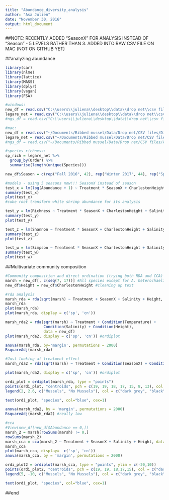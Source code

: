 ```yaml
---
title: "Abundance_diversity_analysis"
author: "Asa Julien"
date: "November 30, 2016"
output: html_document
---
```

##NOTE: RECENTLY ADDED "SeasonX" FOR ANALYSIS INSTEAD OF "Season" - 5 LEVELS RATHER THAN 3. ADDED INTO RAW CSV FILE ON MAC (NOT ON GITHUB YET)

##analyzing abundance
```r
library(car)
library(nlme)
library(lattice)
library(MASS)
library(dplyr)
library(vegan)
library(FSA)

#windows:
new_df = read.csv("C:\\users\\juliena\\desktop\\data\\drop net\\csv files\\Diversity_abundance.csv")
legare_net = read.csv("C:\\users\\juliena\\desktop\\data\\drop net\\csv files\\Legare.csv")
#ngs_df = read.csv("C:\\users\\juliena\\desktop\\data\\drop net\\csv files\\Without grass shrimp\\no_grass_shrimp.csv")

#mac:
new_df = read.csv("~/Documents/Ribbed mussel/Data/Drop net/CSV files/Diversity_abundance.csv")
legare_net = read.csv("~/Documents/Ribbed mussel/Data/Drop net/CSV files/Legare.csv")
#ngs_df = read.csv("~/Documents/Ribbed mussel/Data/Drop net/CSV files/Without grass shrimp/no_grass_shrimp.csv")

#species richness:
sp_rich = legare_net %>%
  group_by(Order) %>%
  summarise(length(unique(Species)))

new_df$Season = c(rep("Fall 2016", 42), rep("Winter 2017", 44), rep("Spring 2017", 24)) #N = 21, 22, 12

#models - using 5 seasons now!!! SeasonX instead of season
test_x = lm(log(Abundance + 1) ~ Treatment * SeasonX + CharlestonHeight + Salinity, data = new_df) 
summary(test_x)
plot(test_x)
#cube root transform white shrimp abundance for its analysis

test_y = lm(Richness ~ Treatment * SeasonX + CharlestonHeight + Salinity, data = new_df) 
summary(test_y)
plot(test_y)

test_z = lm(Shannon ~ Treatment * SeasonX + CharlestonHeight + Salinity, data = new_df) 
summary(test_z)
plot(test_z)

test_w = lm(Simpson ~ Treatment * SeasonX + CharlestonHeight + Salinity, data = new_df) #resids not good
summary(test_w)
plot(test_w)
```


##Multivariate community composition
```r
#Community composition and direct ordination (trying both RDA and CCA)
marsh = new_df[, c(seq(7, 17))] #All species except for A. heterochaelis
new_df$Height = new_df$CharlestonHeight #cleaning up text

#rda analysis
marsh_rda = rda(sqrt(marsh) ~ Treatment + SeasonX + Salinity + Height, data=new_df) #square root transformation makes treatment significant
marsh_rda
plot(marsh_rda)
plot(marsh_rda, display = c('sp', 'cn'))

marsh_rda2 = rda(sqrt(marsh) ~ Treatment + Condition(Temperature) +
                 Condition(Salinity) + Condition(Height),
                 data = new_df)
plot(marsh_rda2, display = c('sp', 'cn')) #ordiplot

anova(marsh_rda, by='margin', permutations = 2000)
RsquareAdj(marsh_rda)

#Just looking at treatment effect
marsh_rda2 = rda(sqrt(marsh) ~ Treatment + Condition(SeasonX) + Condition(Salinity) + Condition(Height), data = new_df)

plot(marsh_rda2, display = c('sp', 'cn')) #ordiplot

ordi_plot = ordiplot(marsh_rda, type = "points")
points(ordi_plot, "centroids", pch = c(19, 19, 18, 17, 15, 8, 13), col = c("dark grey", "black", "black", "black", "black", "black", "black"), cex = c(2,2,0.03,0.03,0.03, 0.03,0.03)) #ALL FUCKED UP RIGHT NOW
legend(2, 2.6, c("Mussels", "No Mussels"), col = c("dark grey", "black"), pch = c(19, 19))

text(ordi_plot, "species", col="blue", cex=1)

anova(marsh_rda2, by = 'margin', permutations = 2000)
RsquareAdj(marsh_rda2) #really low

#cca
#View(new_df[new_df$Abundance == 0,])
marsh_2 = marsh[rowSums(marsh) != 0,]
rowSums(marsh_2)
marsh_cca = cca(marsh_2 ~ Treatment + SeasonX + Salinity + Height, data = new_df[-c(11, 62, 63, 65, 66, 68, 70, 93),]) #All rows have to be greater than zero
marsh_cca
plot(marsh_cca, display=  c('sp', 'cn'))
anova(marsh_cca, by = 'margin', permutations = 2000)

ordi_plot2 = ordiplot(marsh_cca, type = "points", ylim = c(-20,10))
points(ordi_plot2, "centroids", pch = c(19, 19, 18,17,15), col = c("dark grey", "black"), cex = c(2,2,0.03,0.03,0.03, 0.03, 0.03))
legend(5, -10, c("Mussels", "No Mussels"), col = c("dark grey", "black"), pch = c(19, 19))

text(ordi_plot, "species", col="blue", cex=1)
```
##end